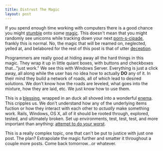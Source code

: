 ```yaml
---
title: Distrust The Magic
layout: post
---
```


If you spend enough time working with computers there is a good chance
you might [stumble][1] onto some [magic][2]. This doesn't mean that you
might randomly see unicorns while tracking down your next [porn-s-cipade][3],
frankly this is normal. No, the magic that will be reamed on, neglected,
yelled at, and belabored for the rest of this post is that of utter
[deception][4].

Programmers are really good at hiding away all the hard things in this
magic. They wrap it up in little quiant boxes, with buttons and
checkboxes that..."just work." We see this with Windows Server.
Everything is just a click away, all along while the user has no idea
how to actually __DO__ any of it. In their mind they build a network of
roads, all of which lead to desired solutions. We don't know how the
roads are leveled, what goes into the mixture, how they are laid, etc.
We just know how to use them.

This is a [blessing][5], wrapped in an duck all shoved into a
wonderful [enema][6]. This cripples us. We don't understand how any of
the underlying items fuction or how they interact with each other to
_actually_ make something work. Rails, Windows, OS X, all of it should
be rooted through, explored, tested, and ultimately broken. Set up
environments, test, test, test, and more important than anything:
[attempt to do your worst][7].

This is a really complex topic, one that can't be put to justice with
just one post. The plan? Extrapolate the magic further and smatter it
throughout a couple more posts. Come back tomorrow...or whatever.

[1]: http://tremendousnews.com/wp-content/uploads/2009/10/drunk-urinal.jpg
[2]: http://2.bp.blogspot.com/-GTXZyOmzHaA/TfHMTu4JfOI/AAAAAAAAAzo/BQ7pgmBblno/s1600/finkle_630x_2.jpg
[3]: https://www.airtime.com/
[4]: #
[5]: http://cloudbacon.com
[6]: http://supershopsite.com/product_image/Pet/merrick-turducken-dog-food-case-of-24-55oz-cans.jpg
[7]: http://youtu.be/-JFfN5pKzFU
